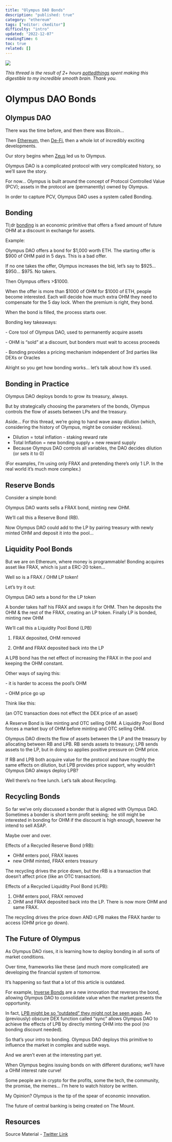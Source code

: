 ```yaml
---
title: "Olympus DAO Bonds"
description: "published: true"
category: "ethereum"
tags: ["editor: ckeditor"]
difficulty: "intro"
updated: "2022-12-07"
readingTime: 6
toc: true
related: []
---
```


![](/images/olympus-banner.png)

*This thread is the result of 2+ hours* [*pottedthings*](https://twitter.com/pottedthings) *spent making this digestible to my incredible smooth brain. Thank you.*

# Olympus DAO Bonds

## Olympus DAO

There was the time before, and then there was Bitcoin…

Then [Ethereum](/ethereum/world-computer), then [De-Fi](/ethereum/de-fi), then a whole lot of incredibly exciting developments.

Our story begins when [Zeus](https://twitter.com/ohmzeus) led us to Olympus.

Olympus DAO is a complicated protocol with very complicated history, so we’ll save the story. 

For now… Olympus is built around the concept of Protocol Controlled Value (PCV); assets in the protocol are (permanently) owned by Olympus.

In order to capture PCV, Olympus DAO uses a system called Bonding.

## Bonding

Tl;dr [bonding](https://docs.olympusdao.finance/main/basics/bonding) is an economic primitive that offers a fixed amount of future OHM at a discount in exchange for assets.

Example:

Olympus DAO offers a bond for $1,000 worth ETH. The starting offer is $900 of OHM paid in 5 days. This is a bad offer.

If no one takes the offer, Olympus increases the bid, let’s say to $925… $950… $975. No takers.

Then Olympus offers >$1000.

When the offer is more than $1000 of OHM for $1000 of ETH, people become interested. Each will decide how much extra OHM they need to compensate for the 5 day lock. When the premium is right, they bond.

When the bond is filled, the process starts over.

Bonding key takeaways:

\- Core tool of Olympus DAO, used to permanently acquire assets

\- OHM is “sold” at a discount, but bonders must wait to access proceeds

\- Bonding provides a pricing mechanism independent of 3rd parties like DEXs or Oracles

Alright so you get how bonding works… let’s talk about how it’s used.

## Bonding in Practice

Olympus DAO deploys bonds to grow its treasury, always. 

But by strategically choosing the parameters of the bonds, Olympus controls the flow of assets between LPs and the treasury.

Aside… For this thread, we’re going to hand wave away dilution (which, considering the history of Olympus, might be consider reckless).

*   Dilution = total inflation - staking reward rate
*   Total Inflation = new bonding supply + new reward supply
*   Because Olympus DAO controls all variables, the DAO decides dilution (or sets it to 0)

(For examples, I’m using only FRAX and pretending there’s only 1 LP. In the real world it’s much more complex.)

## Reserve Bonds

Consider a simple bond:

Olympus DAO wants sells a FRAX bond, minting new OHM.

We’ll call this a Reserve Bond (RB).

Now Olympus DAO could add to the LP by pairing treasury with newly minted OHM and deposit it into the pool…

## Liquidity Pool Bonds

But we are on Ethereum, where money is programmable! Bonding acquires asset like FRAX, which is just a ERC-20 token…

Well so is a FRAX / OHM LP token!

Let’s try it out:

Olympus DAO sets a bond for the LP token

A bonder takes half his FRAX and swaps it for OHM. Then he deposits the OHM & the rest of the FRAX, creating an LP token. Finally LP is bonded, minting new OHM

We’ll call this a Liquidity Pool Bond (LPB)

1) FRAX deposited, OHM removed

2) OHM and FRAX deposited back into the LP

A LPB bond has the net effect of increasing the FRAX in the pool and keeping the OHM constant.

Other ways of saying this:

\- it is harder to access the pool’s OHM

\- OHM price go up

Think like this:

(an OTC transaction does not effect the DEX price of an asset)

A Reserve Bond is like minting and OTC selling OHM. A Liquidity Pool Bond forces a market buy of OHM before minting and OTC selling OHM.

Olympus DAO directs the flow of assets between the LP and the treasury by allocating between RB and LPB. RB sends assets to treasury; LPB sends assets to the LP, but in doing so applies positive pressure on OHM price.

If RB and LPB both acquire value for the protocol and have roughly the same effects on dilution, but LPB provides price support, why wouldn’t Olympus DAO always deploy LPB?

Well there’s no free lunch. Let’s talk about Recycling.

## Recycling Bonds

So far we’ve only discussed a bonder that is aligned with Olympus DAO. Sometimes a bonder is short term profit seeking;  he still might be interested in bonding for OHM if the discount is high enough, however he intend to sell ASAP.

Maybe over and over.

Effects of a Recycled Reserve Bond (rRB):

*   OHM enters pool, FRAX leaves
*   new OHM minted, FRAX enters treasury

The recycling drives the price down, but the rRB is a transaction that doesn’t affect price (like an OTC transaction).

Effects of a Recycled Liquidity Pool Bond (rLPB):

1.  OHM enters pool, FRAX removed
2.  OHM and FRAX deposited back into the LP. There is now more OHM and same FRAX.

The recycling drives the price down AND rLPB makes the FRAX harder to access (OHM price go down).

## The Future of Olympus

As Olympus DAO rises, it is learning how to deploy bonding in all sorts of market conditions.

Over time, frameworks like these (and much more complicated) are developing the financial system of tomorrow.

It’s happening so fast that a lot of this article is outdated. 

For example, [Inverse Bonds](https://olympusdao.medium.com/introducing-inverse-bonds-9199cc7bf089) are a new innovation that reverses the bond, allowing Olympus DAO to consolidate value when the market presents the opportunity.

In fact, [LPB might be so “outdated” they might not be seen again](https://forum.olympusdao.finance/d/1172-oip-93-mint-and-sync). An (previously) obscure DEX function called “sync” allows Olympus DAO to achieve the effects of LPB by directly minting OHM into the pool (no bonding discount needed).  

So that’s your intro to bonding. Olympus DAO deploys this primitive to influence the market in complex and subtle ways.

And we aren’t even at the interesting part yet. 

When Olympus begins issuing bonds on with different durations; we’ll have a OHM interest rate curve!

Some people are in crypto for the profits, some the tech, the community, the promise, the memes… I’m here to watch history be written. 

My Opinion? Olympus is the tip of the spear of economic innovation. 

The future of central banking is being created on The Mount.

## Resources

Source Material - [Twitter Link](https://twitter.com/logarithmicrex/status/1533012221151784960)

